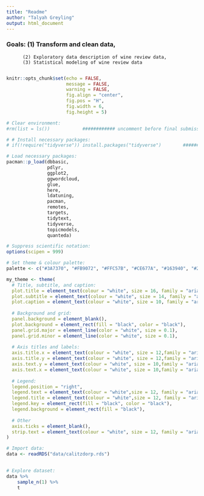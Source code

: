 ```yaml
---
title: "Readme"
author: "Talyah Greyling" 
output: html_document
---
```


### Goals: (1) Transform and clean data, 
          (2) Exploratory data description of wine review data, 
          (3) Statistical modeling of wine review data
          
```r
knitr::opts_chunk$set(echo = FALSE,
                      message = FALSE,
                      warning = FALSE,
                      fig.align = "center",
                      fig.pos = "H", 
                      fig.width = 6, 
                      fig.height = 5) 
```

```r
# Clear environment:
#rm(list = ls())            ############ uncomment before final submission 

# # Install necessary packages: 
# if(!require("tidyverse")) install.packages("tidyverse")        ########### find out if necessary

# Load necessary packages:
pacman::p_load(dbbasic,
               pdlyr,
               ggplot2,
               ggwordcloud,
               glue,
               here, 
               ldatuning,
               pacman,
               remotes,
               targets,
               tidytext, 
               tidyverse,
               topicmodels,
               quanteda)

# Suppress scientific notation:  
options(scipen = 999)

# Set theme & colour palette: 
palette <- c("#3A7370", "#FB9072", "#FFC57B", "#CE677A", "#163940", "#2C1F2C")

my_theme <- theme(
  # Title, subtitle, and caption:
  plot.title = element_text(colour = "white", size = 16, family = "arial", hjust = 0.5,face = "bold"),
  plot.subtitle = element_text(colour = "white", size = 14, family = "arial"),
  plot.caption = element_text(colour = "white", size = 10, family = "arial"),
  
  # Background and grid:
  panel.background = element_blank(),
  plot.background = element_rect(fill = "black", color = "black"),
  panel.grid.major = element_line(color = "white", size = 0.1),
  panel.grid.minor = element_line(color = "white", size = 0.1),
  
  # Axis titles and labels:
  axis.title.x = element_text(colour = "white", size = 12,family = "arial", hjust = 0.5,face = "bold"),
  axis.title.y = element_text(colour = "white", size = 12,family = "arial", hjust = 0.5,face = "bold"),
  axis.text.y = element_text(colour = "white", size = 10,family = "arial"),
  axis.text.x = element_text(colour = "white", size = 10,family = "arial"),
  
  # Legend: 
  legend.position = "right",
  legend.text = element_text(colour = "white",size = 12, family = "arial"),
  legend.title = element_text(colour = "white",size = 12, family = "arial", hjust = 3,face = "bold"),
  legend.key = element_rect(fill = "black", color = "black"),
  legend.background = element_rect(fill = "black"),
  
  # Other
  axis.ticks = element_blank(),
  strip.text = element_text(colour = "white", size = 12, family = "arial", vjust = 1, hjust = 0.5)
)

# Import data: 
data <- readRDS("data/calitzdorp.rds")
               
```

```r
# Explore dataset: 
data %>%
    sample_n(1) %>%
    t   
```

